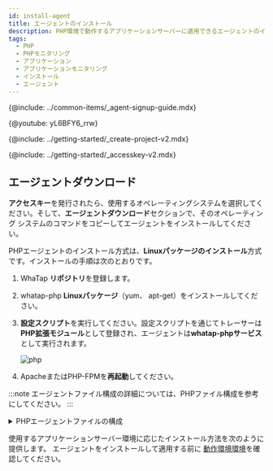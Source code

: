 ```yaml
---
id: install-agent
title: エージェントのインストール
description: PHP環境で動作するアプリケーションサーバーに適用できるエージェントのインストール方法を確認してください。
tags:
  - PHP
  - PHPモニタリング
  - アプリケーション
  - アプリケーションモニタリング
  - インストール
  - エージェント
---
```



{@include: ../common-items/_agent-signup-guide.mdx}

{@youtube: yL6BFY6_rrw}

{@include: ../getting-started/_create-project-v2.mdx} 

{@include: ../getting-started/_accesskey-v2.mdx} 

## エージェントダウンロード

**アクセスキー**を発行されたら、使用するオペレーティングシステムを選択してください。そして、**エージェントダウンロード**セクションで、そのオペレーティング システムのコマンドをコピーしてエージェントをインストールしてください。

PHPエージェントのインストール方式は、**Linuxパッケージのインストール**方式です。インストールの手順は次のとおりです。

1.  WhaTap **リポジトリ**を登録します。

2.  whatap-php **Linuxパッケージ**（yum、 apt-get）をインストールしてください。

3.  **設定スクリプト**を実行してください。設定スクリプトを通じてトレーサーは**PHP拡張モジュール**として登録され、エージェントは**whatap-phpサービス**として実行されます。

    ![php](https://img.whatap.io/media/images/php.png)

4.  ApacheまたはPHP-FPMを**再起動**してください。

<!-- 상단 트레이서 등록 안내 개요 페이지로 옮길지 고민 -->

:::note
エージェントファイル構成の詳細については、PHPファイル構成を参考にしてください。
:::

<details>
<summary>PHPエージェントファイルの構成</summary>

PHPエージェントファイルは、アプリケーションモニタリングに必要な情報を抽出してWhaTap収集サーバーに転送するトレーサー、収集された情報をサーバーに転送するためのエージェント、トレーサーとエージェントをサーバーに動的に適用するためのインストールスクリプトファイルで構成されています。

-   _whatap\_`X.Y.Z`.so_<br/>
      トレーサーとして登録されたPHP拡張モジュールとして追加され、情報を収集し、収集された情報をエージェントに送信するライブラリです。拡張モジュールはPHPバージョン（PHP API Version）別、Zend Thread Safe対応可否によって区分されます。例は次のとおりです。 
    -   _whatap_zts_20041225.so_\
          PHP 5.2バージョン、Zend Thread safe enable
    -   _whatap_20041225.so_\
          PHP 5.2バージョン、Non Thread Safe 

-   _whatap-php(whatap_php)_<br/>
      エージェント、トレーサーからUDPに渡された情報を収集サーバーに送信するプログラムです。

-   _/etc/init.d/whatap-php_<br/>
      サービススクリプトです。

-   _whatap_php_<br/>
      サービス実行ファイルです。

-   _whatap.ini_<br/>
      アプリケーションサーバのデータを収集するPHP拡張モジュールの設定情報、収集サーバのアドレスとサーバのプロジェクトアクセスキーが入力されるファイルです。

-   _template.ini_ <br/>
      _whatap.ini_作成時、コピーして使用するテンプレートファイルです。

-   _whatap-install-`yyyymmdd`.log_<br/>
      インストールプロセスに対するログファイルです。基本保存パスは_/usr/whata/php/logs_です。日付ごとにファイルが作成されます。基本的にの7日間のログが保持されます。

-   _whatap-boot-`yyyymmdd`.log_<br/>
      エージェントのログファイルです。基本保存パスは_/usr/whata/php/logs_です。日付ごとにファイルが作成されます。基本的にの7 日間のログが保持されます。

-   _install.sh_<br/>
      インストールスクリプトです。PHP拡張モジュール(_whatap.so _)をApacheまたはPHP-FPMにインストールし、whatap-phpサービスのインストールを進めます。詳細は[次の文書](agent-troubleshooting#extension-modul-manual-setting)を参考にしてください。

-   _WhaTap.php (sample.php)_<br/>
      PHPソースコードで使用するAPIリファレンスクラス（_/usr/whatap/php/lib/WhaTap.php_）および例題ソースファイル（_sample.php_）です。

</details>

使用するアプリケーションサーバー環境に応じたインストール方法を次のように提供します。 エージェントをインストールして適用する前に [動作環境環境](supported-spec)を確認してください。

<DocCardList/>
